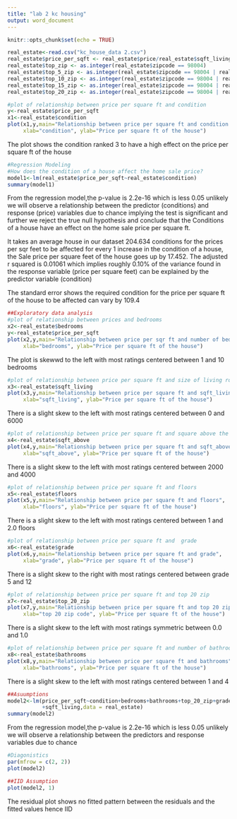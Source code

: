 ---
title: "lab 2 kc housing"
output: word_document
---

```{r setup, include=FALSE}
knitr::opts_chunk$set(echo = TRUE)
```

```{r}
real_estate<-read.csv("kc_house_data 2.csv")
real_estate$price_per_sqft <- real_estate$price/real_estate$sqft_living
real_estate$top_zip <- as.integer(real_estate$zipcode == 98004)
real_estate$top_5_zip <- as.integer(real_estate$zipcode == 98004 | real_estate$zipcode == 98005| real_estate$zipcode == 98052 | real_estate$zipcode == 98121 | real_estate$zipcode == 98109)
real_estate$top_10_zip <- as.integer(real_estate$zipcode == 98004 | real_estate$zipcode == 98005| real_estate$zipcode == 98052 | real_estate$zipcode == 98121 | real_estate$zipcode == 98109 |real_estate$zipcode == 98007 | real_estate$zipcode == 98122 | real_estate$zipcode == 98029 | real_estate$zipcode == 98102 | real_estate$zipcode == 98103)
real_estate$top_15_zip <- as.integer(real_estate$zipcode == 98004 | real_estate$zipcode == 98005| real_estate$zipcode == 98052 | real_estate$zipcode == 98121 | real_estate$zipcode == 98109 |real_estate$zipcode == 98007 | real_estate$zipcode == 98122 | real_estate$zipcode == 98029 | real_estate$zipcode == 98102 | real_estate$zipcode == 98103 | real_estate$zipcode == 98006 | real_estate$zipcode == 98033 | real_estate$zipcode == 98074 | real_estate$zipcode == 98040 | real_estate$zipcode == 98101)
real_estate$top_20_zip <- as.integer(real_estate$zipcode == 98004 | real_estate$zipcode == 98005| real_estate$zipcode == 98052 | real_estate$zipcode == 98121 | real_estate$zipcode == 98109 |real_estate$zipcode == 98007 | real_estate$zipcode == 98122 | real_estate$zipcode == 98029 | real_estate$zipcode == 98102 | real_estate$zipcode == 98103 |  real_estate$zipcode == 98006 | real_estate$zipcode == 98033 | real_estate$zipcode == 98074 | real_estate$zipcode == 98040 | real_estate$zipcode == 98101 | real_estate$zipcode == 98115 | real_estate$zipcode == 98112 | real_estate$zipcode == 98107 | real_estate$zipcode == 98119 | real_estate$zipcode == 98105)
```


```{r}
#plot of relationship between price per square ft and condition
y<-real_estate$price_per_sqft
x1<-real_estate$condition
plot(x1,y,main="Relationship between price per square ft and condition of housng",
     xlab="condition", ylab="Price per square ft of the house")
```

The plot shows the condition ranked 3 to have a high effect on 
the price per square ft of the house



```{r}
#Regression Modeling
#How does the condition of a house affect the home sale price?
model1<-lm(real_estate$price_per_sqft~real_estate$condition)
summary(model1)
```



From the regression model,the p-value is 2.2e-16 which is less 0.05 
unlikely we will observe a relationship between the predictor (conditions) and response (price) variables due to chance implying the test is significant and further we reject the true null 
hypothesis and conclude that the Conditions of a house have an effect on the home sale price per square ft.

It takes an average house in our dataset 204.634 conditions for the prices per sqr feet to be affected
for every 1 increase in the condition of a house, the Sale price per square feet of the house goes up by 17.452.
The adjusted r squared is 0.01061 which implies roughly 0.10% of the variance found in the response variable (price per square feet) can be explained by the predictor variable (condition)

The standard error shows the required condition  for the price per square ft of the house to be affected can vary by  109.4



```{r}
##Exploratory data analysis
#plot of relationship between prices and bedrooms
x2<-real_estate$bedrooms
y<-real_estate$price_per_sqft
plot(x2,y,main="Relationship between price per sqr ft and number of bedrooms",
     xlab="bedrooms", ylab="Price per square ft of the house")
```

The plot is skewwd to the left with most ratings centered between 1 and 10 bedrooms

```{r}
#plot of relationship between price per square ft and size of living room
x3<-real_estate$sqft_living
plot(x3,y,main="Relationship between price per square ft and sqft_living",
     xlab="sqft_living", ylab="Price per square ft of the house")
```

There is a slight skew to the left with most ratings centered between 0 and 6000



```{r}
#plot of relationship between price per square ft and square above the ground
x4<-real_estate$sqft_above
plot(x4,y,main="Relationship between price per square ft and sqft_above",
     xlab="sqft_above", ylab="Price per square ft of the house")
```

There is a slight skew to the left with most ratings centered between 2000 and 4000

```{r}
#plot of relationship between price per square ft and floors
x5<-real_estate$floors
plot(x5,y,main="Relationship between price per square ft and floors",
     xlab="floors", ylab="Price per square ft of the house")
```


There is a slight skew to the left with most ratings centered between 1 and 2.0 floors



```{r}
#plot of relationship between price per square ft and  grade
x6<-real_estate$grade
plot(x6,y,main="Relationship between price per square ft and grade",
     xlab="grade", ylab="Price per square ft of the house")
```

There is a slight skew to the right with most ratings centered between grade 5 and 12



```{r}
#plot of relationship between price per square ft and top 20 zip
x7<-real_estate$top_20_zip
plot(x7,y,main="Relationship between price per square ft and top 20 zip",
     xlab="top 20 zip code", ylab="Price per square ft of the house")
```

There is a slight skew to the left with most ratings symmetric between 0.0 and 1.0



```{r}
#plot of relationship between price per square ft and number of bathrooms
x8<-real_estate$bathrooms
plot(x8,y,main="Relationship between price per square ft and bathrooms",
     xlab="bathrooms", ylab="Price per square ft of the house")
```

There is a slight skew to the left with most ratings centered between 1 and 4



```{r}
##Asuumptions
model2<-lm(price_per_sqft~condition+bedrooms+bathrooms+top_20_zip+grade+floors+sqft_above
           +sqft_living,data = real_estate)
summary(model2)
```


From the regression model,the p-value is 2.2e-16 which is less 0.05 
unlikely we will observe a relationship between the predictors and 
response  variables due to chance



```{r}
#Diagonistics
par(mfrow = c(2, 2))
plot(model2)

##IID Assumption
plot(model2, 1)
```

The residual plot  shows no fitted pattern between the residuals 
and the fitted values hence IID


